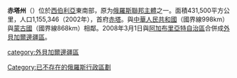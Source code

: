 {{Infobox Former Subdivision
|native_name = {{nobold|{{lang|ru|Читинская область}}}}
|conventional_long_name = 赤塔州
|common_name = 赤塔
|subdivision = [[州_(俄罗斯)|州]]
|nation ={{RUS}}
|year_start = 1937年
|date_start = 9月26日
|event1_start = 成立
|date1_event =  
|year1_start = 
|year_end = 2008年
|event_end = 与[[阿加布里亞特自治區|阿加布里亞特自治區]]合并
|date_end = 3月1日
|p1 = 
|flag_p1 = 
|s1 = 外貝加爾邊疆區
|flag_s1 = Flag of Zabaykalsky Krai.svg
|s2 = 
|flag_s2 = 
|image_flag = Flag of Zabaykalsky Krai.svg
|image_coat = Coat of arms of Zabaykalsky Krai.svg
|image_map = Russia - Chita Oblast (2008-01).svg
|image_map_caption =
|capital = [[赤塔|赤塔]]
|common_languages       = 
|stat_year1             = 
|stat_area1             = 
|stat_pop1              = 
|today = {{RUS}}
}}
'''赤塔州'''（{{lang-rus|Чити́нская о́бласть|Chitinskaya oblast}}）位於[[西伯利亞|西伯利亞]]東南部，原为[[俄羅斯聯邦主體|俄羅斯聯邦主體]]之一。面積431,500平方公里，人口1,155,346（2002年），首府[[赤塔|赤塔]]。與[[中華人民共和國|中華人民共和國]]（國界線998km）與[[蒙古國|蒙古國]]（國界線868km）相鄰。2008年3月1日與[[阿加布里亞特自治區|阿加布里亞特自治區]]合併成[[外貝加爾邊疆區|外貝加爾邊疆區]]。

{{俄羅斯聯邦主體合併}}
[[Category:已不存在的俄羅斯行政區劃|Category:已不存在的俄羅斯行政區劃]]
[[category:外貝加爾邊疆區|category:外貝加爾邊疆區]]